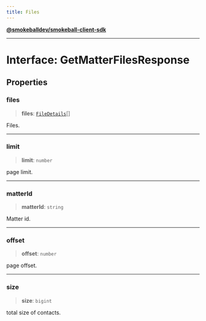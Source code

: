 ```yaml
---
title: Files
---
```

[**@smokeballdev/smokeball-client-sdk**](./../../../../README)

***

# Interface: GetMatterFilesResponse

## Properties

### files

> **files**: [`FileDetails`](./FileDetails)[]

Files.

***

### limit

> **limit**: `number`

page limit.

***

### matterId

> **matterId**: `string`

Matter id.

***

### offset

> **offset**: `number`

page offset.

***

### size

> **size**: `bigint`

total size of contacts.
